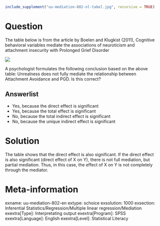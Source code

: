 ```r
include_supplement("uu-mediation-802-nl-tabel.jpg", recursive = TRUE)
```

Question
========
  
The table below is from the article by Boelen and Klugkist (2011), Cognitive behavioral variables mediate the associations of neuroticism and attachment insecurity with Prolonged Grief Disorder

![](uu-mediation-802-nl-tabel.jpg)

A psychologist formulates the following conclusion based on the above table: Unrealness does not fully mediate the relationship between Attachment Avoidance and PGD. Is this correct?

  
Answerlist
----------
* Yes, because the direct effect is significant
* Yes, because the total effect is significant
* No, because the total indirect effect is significant
* No, because the unique indirect effect is significant


Solution
========
The table shows that the direct effect is also significant. If the direct effect is also significant (direct effect of X on Y), there is not full mediation, but partial mediation. Thus, in this case, the effect of X on Y is not completely through the mediator.

Meta-information
================
exname: uu-mediation-802-en
extype: schoice
exsolution: 1000
exsection: Inferential Statistics/Regression/Multiple linear regression/Mediation
exextra[Type]: Interpretating output
exextra[Program]: SPSS
exextra[Language]: English
exextra[Level]: Statistical Literacy
